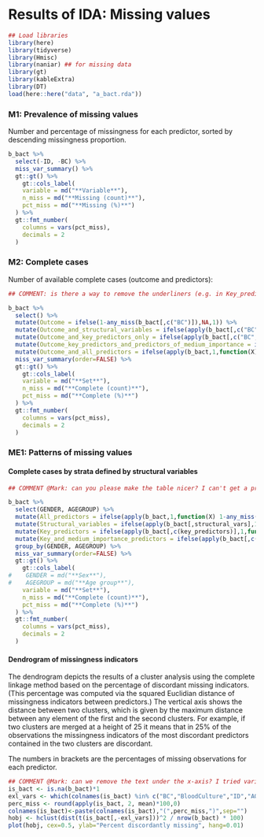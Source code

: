 # Results of IDA: Missing values {#Missing}


```r
## Load libraries
library(here)
library(tidyverse)
library(Hmisc)
library(naniar) ## for missing data 
library(gt)
library(kableExtra)
library(DT)
load(here::here("data", "a_bact.rda"))

```


### M1: Prevalence of missing values

Number and percentage of missingness for each predictor, sorted by descending missingness proportion. 

```r
b_bact %>%
  select(-ID, -BC) %>%
  miss_var_summary() %>%
  gt::gt() %>%
    gt::cols_label(
    variable = md("**Variable**"),
    n_miss = md("**Missing (count)**"),
    pct_miss = md("**Missing (%)**")
  ) %>%
  gt::fmt_number(
    columns = vars(pct_miss),
    decimals = 2
  )

```


### M2: Complete cases

Number of available complete cases (outcome and predictors):

```r
## COMMENT: is there a way to remove the underliners (e.g. in Key_predictors_only)

b_bact %>%
  select() %>%
  mutate(Outcome = ifelse(1-any_miss(b_bact[,c("BC")]),NA,1)) %>%
  mutate(Outcome_and_structural_variables = ifelse(apply(b_bact[,c("BC",structural_vars)],1,function(X) 1-any_miss(X)),NA,1)) %>%
  mutate(Outcome_and_key_predictors_only = ifelse(apply(b_bact[,c("BC",key_predictors)],1,function(X) 1-any_miss(X)),NA,1)) %>%
  mutate(Outcome_key_predictors_and_predictors_of_medium_importance = ifelse(apply(b_bact[,c("BC",key_predictors,medimp_predictors)],1,function(X) 1-any_miss(X)),NA,1)) %>%   
  mutate(Outcome_and_all_predictors = ifelse(apply(b_bact,1,function(X) 1-any_miss(X)),NA,1)) %>%
  miss_var_summary(order=FALSE) %>%
  gt::gt() %>%
    gt::cols_label(
    variable = md("**Set**"),
    n_miss = md("**Complete (count)**"),
    pct_miss = md("**Complete (%)**")
  ) %>%
  gt::fmt_number(
    columns = vars(pct_miss),
    decimals = 2
  )

```


### ME1: Patterns of missing values

#### Complete cases by strata defined by structural variables

```r

## COMMENT @Mark: can you please make the table nicer? I can't get a proper structure with GENDER and AGEGROUP.

b_bact %>%
  select(GENDER, AGEGROUP) %>%
  mutate(All_predictors = ifelse(apply(b_bact,1,function(X) 1-any_miss(X)),NA,1)) %>%
  mutate(Structural_variables = ifelse(apply(b_bact[,structural_vars],1,function(X) 1-any_miss(X)),NA,1)) %>%
  mutate(Key_predictors = ifelse(apply(b_bact[,c(key_predictors)],1,function(X) 1-any_miss(X)),NA,1)) %>%
  mutate(Key_and_medium_importance_predictors = ifelse(apply(b_bact[,c(key_predictors,medimp_predictors)],1,function(X) 1-any_miss(X)),NA,1)) %>%
  group_by(GENDER, AGEGROUP) %>%
  miss_var_summary(order=FALSE) %>%
  gt::gt() %>%
    gt::cols_label(
#    GENDER = md("**Sex**"),
#    AGEGROUP = md("**Age group**"),
    variable = md("**Set**"),
    n_miss = md("**Complete (count)**"),
    pct_miss = md("**Complete (%)**")
  ) %>%
  gt::fmt_number(
    columns = vars(pct_miss),
    decimals = 2
  )

```


#### Dendrogram of missingness indicators 

The dendrogram depicts the results of a cluster analysis using the complete linkage method based on the percentage of discordant missing indicators. (This percentage was computed via the squared Euclidian distance of missingness indicators between predictors.) The vertical axis shows the distance between two clusters, which is given by the maximum distance between any element of the first and the second clusters.  For example, if two clusters are merged at a height of 25 it means that in 25% of the observations the missingness indicators of the most discordant predictors contained in the two clusters are discordant.

The numbers in brackets are the percentages of missing observations for each predictor.

```r

## COMMENT @Mark: can we remove the text under the x-axis? I tried various (xlab, sub) but all failed.
is_bact <- is.na(b_bact)*1
exl_vars <- which(colnames(is_bact) %in% c("BC","BloodCulture","ID","AGEGROUP","SEX"))
perc_miss <- round(apply(is_bact, 2, mean)*100,0)
colnames(is_bact)<-paste(colnames(is_bact),"(",perc_miss,")",sep="")
hobj <- hclust(dist(t(is_bact[,-exl_vars]))^2 / nrow(b_bact) * 100)
plot(hobj, cex=0.5, ylab="Percent discordantly missing", hang=0.01)
```



